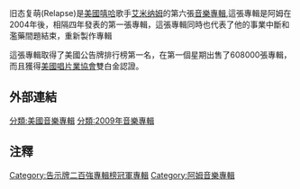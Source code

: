{{expand|time=2014-04-09T11:32:42+00:00}}
{{unreferenced|time=2014-04-09T11:32:42+00:00}}
{{Infobox album
| name       = 复发
| cover      = 
| type       = studio
| artist     = [[Eminem|Eminem]]
| released   = 2009年5月19日
| recorded   = 2007-2009年
| genre      = [[嘻哈音樂|嘻哈音樂]]
| length     = 76分16秒
| label      = Interscope,Aftermath,Shady
| producer   = Dawaun Parker,[[德瑞醫生|德瑞醫生]],[[阿姆|阿姆]]
| prev_title = 安可秀
| prev_year  = 2004
| next_title = [[好得很_(阿姆專輯)|好得很]]
| next_year  = 2010
| misc       = {{單曲
  | name        = 复发
  | type        = studio
  | single1     = Crack a Bottle
  | single1date = 2009年2月2日
  | single2     = We Made You
  | single2date = 2009年4月7日
  | single3     = 3 a.m.
  | single3date = 2009年4月23日
  | single5     = Beautiful
  | single5date = 2009年8月11日
  }}
}}

旧态复萌(Relapse)是[[美國|美國]][[嘻哈|嘻哈]]歌手[[Eminem|艾米纳姆]]的第六張[[音樂專輯|音樂專輯]],這張專輯是阿姆在2004年後，相隔四年發表的第一張專輯，這張專輯同時也代表了他的事業中斷和濫藥間題結束，重新製作專輯

這張專輯取得了美國公告牌排行榜第一名，在第一個星期出售了608000張專輯，而且獲得[[美國唱片業協會|美國唱片業協會]]雙白金認證。

==外部連結==
[[分類:美國音樂專輯|分類:美國音樂專輯]]
[[分類:2009年音樂專輯|分類:2009年音樂專輯]]
[[Category:告示牌二百強專輯榜冠軍專輯|Category:告示牌二百強專輯榜冠軍專輯]]
[[Category:阿姆音樂專輯|Category:阿姆音樂專輯]]
==注釋==